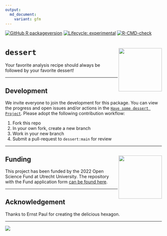 ```yaml
---
output:
  md_document:
    variant: gfm
---
```


<!-- README.md is generated from README.Rmd. Please edit that file -->

<!-- badges: start -->
[![GitHub R packageversion](https://img.shields.io/github/r-package/v/gerkovink/dessert?color=yellow&label=dev)](https://github.com/gerkovink/dessert/blob/main/DESCRIPTION)
[![Lifecycle: experimental](https://img.shields.io/badge/lifecycle-experimental-orange.svg)](https://lifecycle.r-lib.org/articles/stages.html#experimental)
[![R-CMD-check](https://github.com/gerkovink/dessert/actions/workflows/R-CMD-check.yaml/badge.svg)](https://github.com/gerkovink/dessert/actions/workflows/R-CMD-check.yaml)
<!-- badges: end -->

# `dessert` <a href='https://github.com/gerkovink/dessert'><img  src="man/figures/hex_dessert.png" align="right" height="139" /></a>

Your favorite analysis recipe should always be followed by your favorite dessert!

---

## Development
We invite everyone to join the development for this package. You can view the progress and open issues and/or actions in the [`Have some dessert Project`](https://github.com/users/gerkovink/projects/2). Please adopt the following contribution workflow:

1. Fork this repo
2. In your own fork, create a new branch
3. Work in your new branch
4. Submit a pull-request to `dessert:main` for review

---

## Funding <a href='https://www.uu.nl/en' target="_blank"><img src='man/figures/logo_uu.png' align="right" height="139" /></a>
This project has been funded by the 2022 Open Science Fund at Utrecht University. The repository with the Fund application form [can be found here](https://github.com/gerkovink/OpenScienceFund2022). 

---

## Acknowledgement
Thanks to Ernst Paul for creating the delicious hexagon.

---

![](https://www.gerkovink.com/images/pubdom.png)
